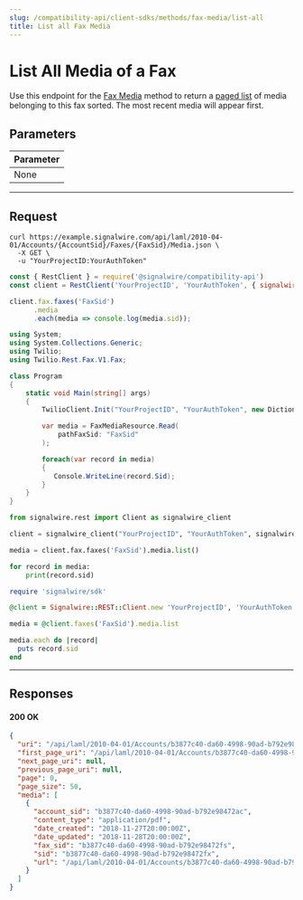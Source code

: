 ```yaml
---
slug: /compatibility-api/client-sdks/methods/fax-media/list-all
title: List all Fax Media
---
```


# List All Media of a Fax

Use this endpoint for the [Fax Media](./index.mdx) method to return a [paged list](/docs/rest/compatibility-api/overview/paging.mdx) 
of media belonging to this fax sorted.
The most recent media will appear first.

## Parameters

| Parameter                              |
| :------------------------------------- |
| <span class="optional-arg">None</span> |

---

## Request

<Tabs groupId="compatibility-sdks">

<TabItem value="shell" label="cURL">

```shell
curl https://example.signalwire.com/api/laml/2010-04-01/Accounts/{AccountSid}/Faxes/{FaxSid}/Media.json \
  -X GET \
  -u "YourProjectID:YourAuthToken"
```

</TabItem>

<TabItem value="node" label="Node.js">

```javascript
const { RestClient } = require('@signalwire/compatibility-api')
const client = RestClient('YourProjectID', 'YourAuthToken', { signalwireSpaceUrl: 'example.signalwire.com' })

client.fax.faxes('FaxSid')
      .media
      .each(media => console.log(media.sid));
```

</TabItem>

<TabItem value="csharp" label="C#">

```csharp
using System;
using System.Collections.Generic;
using Twilio;
using Twilio.Rest.Fax.V1.Fax;

class Program
{
    static void Main(string[] args)
    {
        TwilioClient.Init("YourProjectID", "YourAuthToken", new Dictionary<string, object> { ["signalwireSpaceUrl"] = "{SPACE}.signalwire.com" });

        var media = FaxMediaResource.Read(
            pathFaxSid: "FaxSid"
        );

        foreach(var record in media)
        {
           Console.WriteLine(record.Sid);
        }
    }
}
```

</TabItem>

<TabItem value="python" label="Python">

```python
from signalwire.rest import Client as signalwire_client

client = signalwire_client("YourProjectID", "YourAuthToken", signalwire_space_url = 'example.signalwire.com')

media = client.fax.faxes('FaxSid').media.list()

for record in media:
    print(record.sid)
```

</TabItem>

<TabItem value="ruby" label="Ruby">

```ruby
require 'signalwire/sdk'

@client = Signalwire::REST::Client.new 'YourProjectID', 'YourAuthToken', signalwire_space_url: "example.signalwire.com"

media = @client.faxes('FaxSid').media.list

media.each do |record|
  puts record.sid
end
```

</TabItem>

</Tabs>

---

## Responses

<h4><span class="badge badge--success">200</span> OK</h4>

```json
{
  "uri": "/api/laml/2010-04-01/Accounts/b3877c40-da60-4998-90ad-b792e98472ac/Faxes/b3877c40-da60-4998-90ad-b792e98472fs/Media?Page=0&PageSize=50",
  "first_page_uri": "/api/laml/2010-04-01/Accounts/b3877c40-da60-4998-90ad-b792e98472ac/Faxes/b3877c40-da60-4998-90ad-b792e98472fs/Media?Page=0&PageSize=50",
  "next_page_uri": null,
  "previous_page_uri": null,
  "page": 0,
  "page_size": 50,
  "media": [
    {
      "account_sid": "b3877c40-da60-4998-90ad-b792e98472ac",
      "content_type": "application/pdf",
      "date_created": "2018-11-27T20:00:00Z",
      "date_updated": "2018-11-28T20:00:00Z",
      "fax_sid": "b3877c40-da60-4998-90ad-b792e98472fs",
      "sid": "b3877c40-da60-4998-90ad-b792e98472fx",
      "url": "/api/laml/2010-04-01/Accounts/b3877c40-da60-4998-90ad-b792e98472ac/Faxes/b3877c40-da60-4998-90ad-b792e98472fs/Media/b3877c40-da60-4998-90ad-b792e98472fx"
    }
  ]
}
```

